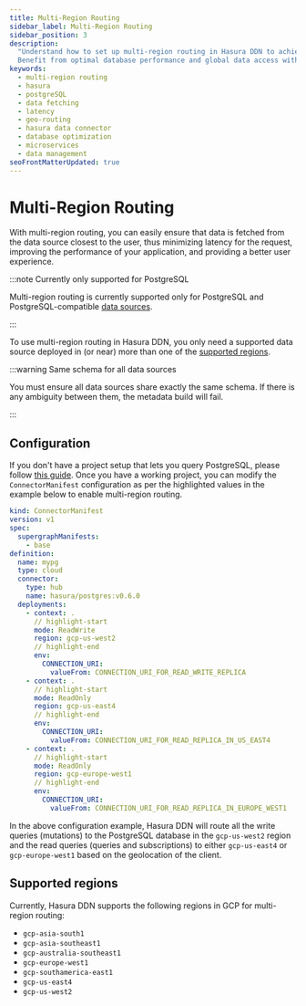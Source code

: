```yaml
---
title: Multi-Region Routing
sidebar_label: Multi-Region Routing
sidebar_position: 3
description:
  "Understand how to set up multi-region routing in Hasura DDN to achieve efficient data fetching and lower latency.
  Benefit from optimal database performance and global data access with Hasura."
keywords:
  - multi-region routing
  - hasura
  - postgreSQL
  - data fetching
  - latency
  - geo-routing
  - hasura data connector
  - database optimization
  - microservices
  - data management
seoFrontMatterUpdated: true
---
```


# Multi-Region Routing

With multi-region routing, you can easily ensure that data is fetched from the data source closest to the user, thus
minimizing latency for the request, improving the performance of your application, and providing a better user
experience.

:::note Currently only supported for PostgreSQL

Multi-region routing is currently supported only for PostgreSQL and PostgreSQL-compatible
[data sources](https://hasura.io/connectors#connectors-list).

:::

To use multi-region routing in Hasura DDN, you only need a supported data source deployed in (or near) more than one
of the [supported regions](#supported-regions).

:::warning Same schema for all data sources

You must ensure all data sources share exactly the same schema. If there is any ambiguity between them, the metadata
build will fail.

:::

## Configuration

If you don't have a project setup that lets you query PostgreSQL, please follow
[this guide](/getting-started/1-create-a-project.mdx). Once you have a working project, you can modify the
`ConnectorManifest` configuration as per the highlighted values in the example below to enable multi-region routing.

```yaml
kind: ConnectorManifest
version: v1
spec:
  supergraphManifests:
    - base
definition:
  name: mypg
  type: cloud
  connector:
    type: hub
    name: hasura/postgres:v0.6.0
  deployments:
    - context: .
      // highlight-start
      mode: ReadWrite
      region: gcp-us-west2
      // highlight-end
      env:
        CONNECTION_URI:
          valueFrom: CONNECTION_URI_FOR_READ_WRITE_REPLICA
    - context: .
      // highlight-start
      mode: ReadOnly
      region: gcp-us-east4
      // highlight-end
      env:
        CONNECTION_URI:
          valueFrom: CONNECTION_URI_FOR_READ_REPLICA_IN_US_EAST4
    - context: .
      // highlight-start
      mode: ReadOnly
      region: gcp-europe-west1
      // highlight-end
      env:
        CONNECTION_URI:
          valueFrom: CONNECTION_URI_FOR_READ_REPLICA_IN_EUROPE_WEST1
```

In the above configuration example, Hasura DDN will route all the write queries (mutations) to the PostgreSQL database
in the `gcp-us-west2` region and the read queries (queries and subscriptions) to either `gcp-us-east4` or
`gcp-europe-west1` based on the geolocation of the client.

## Supported regions

Currently, Hasura DDN supports the following regions in GCP for multi-region routing:

- `gcp-asia-south1`
- `gcp-asia-southeast1`
- `gcp-australia-southeast1`
- `gcp-europe-west1`
- `gcp-southamerica-east1`
- `gcp-us-east4`
- `gcp-us-west2`
